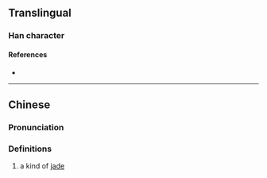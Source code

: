 {{character info}}
==Translingual==

===Han character===
{{Han char|rn=96|rad=玉|as=06|sn=10|four=17140|canj=MGHBY|ids=⿰𤣩舟}}

====References====
* {{Han ref|kx=0730.180|dkj=20944|dj=1142.040|hdz=21112.010|uh=73D8|ud=29656|bh=D2BA|bd=53946}}

----

==Chinese==
{{zh-forms}}

===Pronunciation===
{{zh-pron
|m=zhōu
|cat=n
}}

===Definitions===
{{zh-hanzi}}

# {{zh-hg}} a kind of [[jade]]